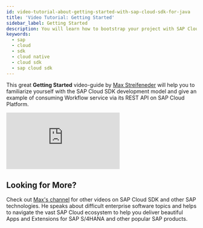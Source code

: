 ```yaml
---
id: video-tutorial-about-getting-started-with-sap-cloud-sdk-for-java
title: 'Video Tutorial: Getting Started'
sidebar_label: Getting Started
description: You will learn how to bootstrap your project with SAP Cloud SDK for Java and learn about consuming Workflow service via its REST API on SAP Cloud Platform
keywords:
  - sap
  - cloud
  - sdk
  - cloud native
  - cloud sdk
  - sap cloud sdk
---
```


This great **Getting Started** video-guide by [Max Streifeneder](https://www.youtube.com/channel/UCkzNZP9fzLxRyhnGT2ziSRw) will help you to familiarize yourself with the SAP Cloud SDK development model and give an example of consuming Workflow service via its REST API on SAP Cloud Platform.

<div class="sdk-video-container">

<iframe
  class="sdk-video"
  src="https://www.youtube.com/embed/ug2UcXK2lH4"
  frameborder="0"
  allow="accelerometer; autoplay; encrypted-media; gyroscope; picture-in-picture"
  allowfullscreen
></iframe>

</div>

## Looking for More?

Check out [Max's channel](https://www.youtube.com/channel/UCkzNZP9fzLxRyhnGT2ziSRw) for other videos on SAP Cloud SDK and other SAP technologies.
He speaks about difficult enterprise software topics and helps to navigate the vast SAP Cloud ecosystem to help you deliver beautiful Apps and Extensions for SAP S/4HANA and other popular SAP products.
